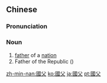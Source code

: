 ==Chinese==
{{zh-forms|s=国父}}

===Pronunciation===
{{zh-pron
|m=guófù
|c=gwok3 fu6
|cat=n
}}

===Noun===
{{zh-noun}}

# [[father]] of a [[nation]]
# Father of the Republic ({{w|Sun Yat-sen}})

[[zh-min-nan:國父]]
[[ko:國父]]
[[ja:國父]]
[[pt:國父]]